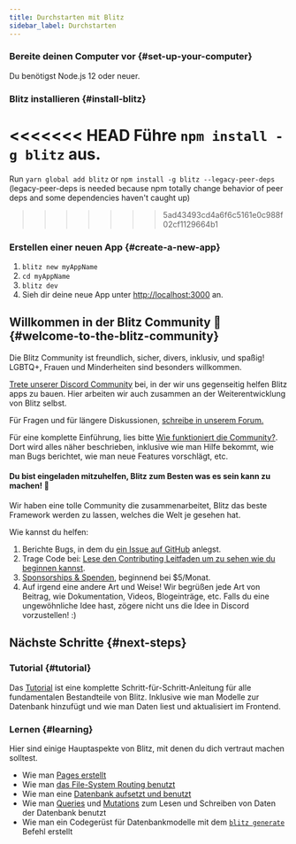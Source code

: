 ```yaml
---
title: Durchstarten mit Blitz
sidebar_label: Durchstarten
---
```


### Bereite deinen Computer vor {#set-up-your-computer}

Du benötigst Node.js 12 oder neuer.

### Blitz installieren {#install-blitz}

<<<<<<< HEAD
Führe `npm install -g blitz` aus.
=======
Run `yarn global add blitz` or `npm install -g blitz --legacy-peer-deps`
(legacy-peer-deps is needed because npm totally change behavior of peer
deps and some dependencies haven't caught up)
>>>>>>> 5ad43493cd4a6f6c5161e0c988f02cf1129664b1

### Erstellen einer neuen App {#create-a-new-app}

1. `blitz new myAppName`
2. `cd myAppName`
3. `blitz dev`
4. Sieh dir deine neue App unter
   [http://localhost:3000](http://localhost:3000) an.

## Willkommen in der Blitz Community 👋 {#welcome-to-the-blitz-community}

Die Blitz Community ist freundlich, sicher, divers, inklusiv, und spaßig!
LGBTQ+, Frauen und Minderheiten sind besonders willkommen.

[Trete unserer Discord Community](https://discord.blitzjs.com) bei, in der
wir uns gegenseitig helfen Blitz apps zu bauen. Hier arbeiten wir auch
zusammen an der Weiterentwicklung von Blitz selbst.

Für Fragen und für längere Diskussionen,
[schreibe in unserem Forum.](https://github.com/blitz-js/blitz/discussions)

Für eine komplette Einführung, lies bitte
[Wie funktioniert die Community?](./how-the-community-operates). Dort wird
alles näher beschrieben, inklusive wie man Hilfe bekommt, wie man Bugs
berichtet, wie man neue Features vorschlägt, etc.

#### Du bist eingeladen mitzuhelfen, Blitz zum Besten was es sein kann zu machen! 🤝

Wir haben eine tolle Community die zusammenarbeitet, Blitz das beste
Framework werden zu lassen, welches die Welt je gesehen hat.

Wie kannst du helfen:

1. Berichte Bugs, in dem du
   [ein Issue auf GitHub](https://github.com/blitz-js/blitz/issues/new/choose)
   anlegst.
1. Trage Code bei:
   [Lese den Contributing Leitfaden um zu sehen wie du beginnen kannst](./contributing).
1. [Sponsorships & Spenden](https://github.com/blitz-js/blitz#sponsors-and-donations),
   beginnend bei $5/Monat.
1. Auf irgend eine andere Art und Weise! Wir begrüßen jede Art von
   Beitrag, wie Dokumentation, Videos, Blogeinträge, etc. Falls du eine
   ungewöhnliche Idee hast, zögere nicht uns die Idee in Discord
   vorzustellen! :)

## Nächste Schritte {#next-steps}

### Tutorial {#tutorial}

Das [Tutorial](./tutorial) ist eine komplette
Schritt-für-Schritt-Anleitung für alle fundamentalen Bestandteile von
Blitz. Inklusive wie man Modelle zur Datenbank hinzufügt und wie man Daten
liest und aktualisiert im Frontend.

### Lernen {#learning}

Hier sind einige Hauptaspekte von Blitz, mit denen du dich vertraut machen
solltest.

- Wie man [Pages erstellt](./pages)
- Wie man [das File-System Routing benutzt](./routing)
- Wie man eine [Datenbank aufsetzt und benutzt](./database-overview)
- Wie man [Queries](./query-resolvers) und
  [Mutations](./mutation-resolvers) zum Lesen und Schreiben von Daten der
  Datenbank benutzt
- Wie man ein Codegerüst für Datenbankmodelle mit dem
  [`blitz generate`](./cli-generate) Befehl erstellt
